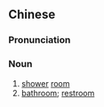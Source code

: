 {{also|洗澡间}}
==Chinese==
{{zh-forms|s=洗澡间|type=21}}

===Pronunciation===
{{zh-pron
|m=xǐzǎojiān
|c=sai2 cou3 gaan1
|cat=n
}}

===Noun===
{{zh-noun}}

# [[shower]] [[room]]
# [[bathroom]]; [[restroom]]